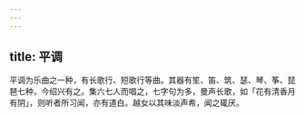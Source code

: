 ```yaml
---
---
---
```

title: 平调
---



平调为乐曲之一种，有长歌行、短歌行等曲。其器有笙、笛、筑、瑟、琴、筝、琵琶七种，今绍兴有之。集六七人而唱之，七字句为多，曼声长歌，如「花有清香月有阴」，则听者所习闻，亦有道白。越女以其味淡声希，闻之辄厌。